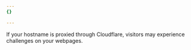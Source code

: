 ```yaml
---
{}

---
```


If your hostname is proxied through Cloudflare, visitors may experience challenges on your webpages.
